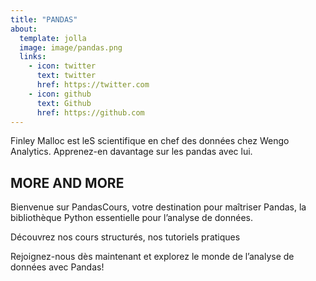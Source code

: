 ```yaml
---
title: "PANDAS"
about:
  template: jolla
  image: image/pandas.png
  links:
    - icon: twitter
      text: twitter
      href: https://twitter.com
    - icon: github
      text: Github
      href: https://github.com
---
```


Finley Malloc est leS scientifique en chef des données chez Wengo Analytics. Apprenez-en davantage sur les pandas avec lui.


## MORE AND MORE

Bienvenue sur PandasCours, votre destination pour maîtriser Pandas, la bibliothèque Python essentielle pour l'analyse de données. 

Découvrez nos cours structurés, nos tutoriels pratiques

Rejoignez-nous dès maintenant et explorez le monde de l'analyse de données avec Pandas!
